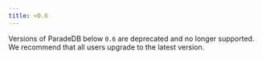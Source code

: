 ```yaml
---
title: <0.6
---
```


Versions of ParadeDB below `0.6` are deprecated and no longer supported.
We recommend that all users upgrade to the latest version.
